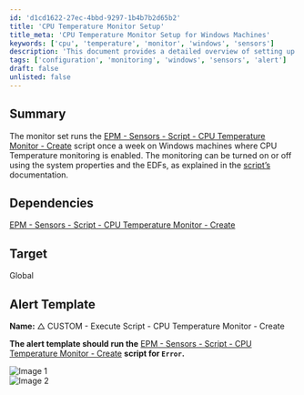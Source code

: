 ```yaml
---
id: 'd1cd1622-27ec-4bbd-9297-1b4b7b2d65b2'
title: 'CPU Temperature Monitor Setup'
title_meta: 'CPU Temperature Monitor Setup for Windows Machines'
keywords: ['cpu', 'temperature', 'monitor', 'windows', 'sensors']
description: 'This document provides a detailed overview of setting up a CPU Temperature Monitor on Windows machines using the EPM - Sensors - Script - CPU Temperature Monitor - Create script. It explains how to enable or disable monitoring through system properties and EDFs, along with the necessary alert template configurations.'
tags: ['configuration', 'monitoring', 'windows', 'sensors', 'alert']
draft: false
unlisted: false
---
```

## Summary

The monitor set runs the [EPM - Sensors - Script - CPU Temperature Monitor - Create](https://proval.itglue.com/DOC-5078775-14323116) script once a week on Windows machines where CPU Temperature monitoring is enabled. The monitoring can be turned on or off using the system properties and the EDFs, as explained in the [script’s](https://proval.itglue.com/DOC-5078775-14323116) documentation.

## Dependencies

[EPM - Sensors - Script - CPU Temperature Monitor - Create](https://proval.itglue.com/DOC-5078775-14323116)

## Target

Global

## Alert Template

**Name:** △ CUSTOM - Execute Script - CPU Temperature Monitor - Create

**The alert template should run the** [EPM - Sensors - Script - CPU Temperature Monitor - Create](https://proval.itglue.com/DOC-5078775-14323116) **script for `Error`.**

![Image 1](../../../static/img/Create/image_1.png)  
![Image 2](../../../static/img/Create/image_2.png)














